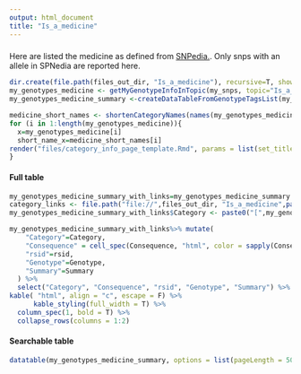 ---
output: html_document
title: "Is_a_medicine"
---

### {.tabset .tabset-fade .tabset-pills}

Here are listed the medicine as defined from [SNPedia.](https://www.snpedia.com/index.php/Category:Is_a_medicine). Only snps with an allele in SPNedia are reported here.

```{r medicine_setup, eval=T,  echo=F}
dir.create(file.path(files_out_dir, "Is_a_medicine"), recursive=T, showWarnings=F)
my_genotypes_medicine <- getMyGenotypeInfoInTopic(my_snps, topic="Is_a_medicine", out_dir=data_out_dir, force=force_snpedia_update)
my_genotypes_medicine_summary <-createDataTableFromGenotypeTagsList(my_genotypes_medicine)
```

```{r medicine_pages, eval=T, echo=F, include=F}
medicine_short_names <- shortenCategoryNames(names(my_genotypes_medicine), max_char=15)
for (i in 1:length(my_genotypes_medicine)){
  x=my_genotypes_medicine[i]
  short_name_x=medicine_short_names[i]
render("files/category_info_page_template.Rmd", params = list(set_title=short_name_x, genotype_summary=x[[1]] ), output_file=file.path(files_out_dir, "Is_a_medicine", paste0(short_name_x,".html")), clean=T)
}
```

#### Full table

```{r medicine_full_table, eval=T, echo=FALSE,  results='asis'}
my_genotypes_medicine_summary_with_links=my_genotypes_medicine_summary
category_links <- file.path("file://",files_out_dir, "Is_a_medicine",paste0(my_genotypes_medicine_summary_with_links$Category, ".html"))
my_genotypes_medicine_summary_with_links$Category <- paste0("[",my_genotypes_medicine_summary_with_links$Category,"](",category_links, ")")

my_genotypes_medicine_summary_with_links%>% mutate(
    "Category"=Category,
    "Consequence" = cell_spec(Consequence, "html", color = sapply(Consequence,function(x){switch(as.character(x), "Good"="blue", "Bad"="red", "Unknown"="grey")})),
    "rsid"=rsid,
    "Genotype"=Genotype,
    "Summary"=Summary
  ) %>%
  select("Category", "Consequence", "rsid", "Genotype", "Summary") %>%
kable( "html", align = "c", escape = F) %>%
      kable_styling(full_width = T) %>%
  column_spec(1, bold = T) %>%
  collapse_rows(columns = 1:2)

```

#### Searchable table

```{r medicine_searchable_table, eval=T, echo=F}
datatable(my_genotypes_medicine_summary, options = list(pageLength = 50, autoWidth = TRUE))
```
